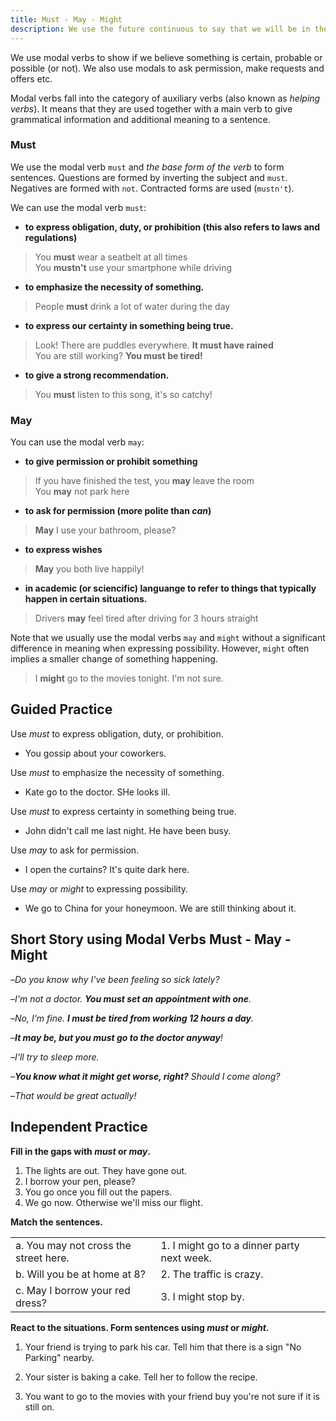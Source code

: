 ```yaml
---
title: Must - May - Might
description: We use the future continuous to say that we will be in the middle of doing something at certain time in the future.
---
```


We use modal verbs to show if we believe something is certain, probable or possible (or not). We also use modals to ask permission, make requests and offers etc.

Modal verbs fall into the category of auxiliary verbs (also known as _helping verbs_). It means that they are used together with a main verb to give grammatical information and additional meaning to a sentence.

### Must

We use the modal verb `must` and _the base form of the verb_ to form sentences. Questions are formed by inverting the subject and `must`. Negatives are formed with `not`. Contracted forms are used (`mustn't`).

We can use the modal verb `must`:

- **to express obligation, duty, or prohibition (this also refers to laws and regulations)**

> You **must** wear a seatbelt at all times  
> You **mustn't** use your smartphone while driving

- **to emphasize the necessity of something.**

> People **must** drink a lot of water during the day

- **to express our certainty in something being true.**

> Look! There are puddles everywhere. **It must have rained**  
> You are still working? **You must be tired!**

- **to give a strong recommendation.**

> You **must** listen to this song, it's so catchy!

### May

You can use the modal verb `may`:

- **to give permission or prohibit something**

> If you have finished the test, you **may** leave the room  
> You **may** not park here

- **to ask for permission (more polite than _can_)**

> **May** I use your bathroom, please?

- **to express wishes**

> **May** you both live happily!

- **in academic (or sciencific) languange to refer to things that typically happen in certain situations.**

> Drivers **may** feel tired after driving for 3 hours straight

Note that we usually use the modal verbs `may` and `might` without a significant difference in meaning when expressing possibility. However, `might` often implies a smaller change of something happening.

> I **might** go to the movies tonight. I'm not sure.

## Guided Practice

<Sidenote mt={8}>Use _must_ to express obligation, duty, or prohibition.</Sidenote>

- You <Blank /> gossip about your coworkers. <InfoTooltip label="mustn't" />

<Sidenote>Use _must_ to emphasize the necessity of something.</Sidenote>

- Kate <Blank /> go to the doctor. SHe looks ill. <InfoTooltip label="must" />

<Sidenote>Use _must_ to express certainty in something being true.</Sidenote>

- John didn't call me last night. He <Blank /> have been busy. <InfoTooltip label="must" />

<Sidenote>Use _may_ to ask for permission.</Sidenote>

- <Blank /> I open the curtains? It's quite dark here. <InfoTooltip label="May" />

<Sidenote>Use _may_ or _might_ to expressing possibility.</Sidenote>

- We <Blank /> go to China for your honeymoon. We are still thinking about it. <InfoTooltip label="might" />

## Short Story using Modal Verbs Must - May - Might

–_Do you know why I've been feeling so sick lately?_

–_I'm not a doctor. **You must set an appointment with one**._

–_No, I'm fine. **I must be tired from working 12 hours a day**._

–_**It may be, but you must go to the doctor anyway**!_

–_I'll try to sleep more._

–_**You know what it might get worse, right?** Should I come along?_

–_That would be great actually!_

## Independent Practice

**Fill in the gaps with _must_ or _may_.**

1. The lights are out. They <Blank /> have gone out. <InfoTooltip label="must" />
2. <Blank /> I borrow your pen, please? <InfoTooltip label="May" />
3. You <Blank /> go once you fill out the papers. <InfoTooltip label="may" />
4. We <Blank /> go now. Otherwise we'll miss our flight. <InfoTooltip label="must" />

**Match the sentences.**

|                                       |                                            |                              |
| :------------------------------------ | :----------------------------------------- | :--------------------------- |
| a. You may not cross the street here. | 1. I might go to a dinner party next week. | <InfoTooltip label="a, 2" /> |
| b. Will you be at home at 8?          | 2. The traffic is crazy.                   | <InfoTooltip label="b, 3" /> |
| c. May I borrow your red dress?       | 3. I might stop by.                        | <InfoTooltip label="c, 1" /> |

**React to the situations. Form sentences using _must_ or _might_.**

1. Your friend is trying to park his car. Tell him that there is a sign "No Parking" nearby. <InfoTooltip label="You mustn't park here." />

2. Your sister is baking a cake. Tell her to follow the recipe. <InfoTooltip label="You must follow the recipe." />

3. You want to go to the movies with your friend buy you're not sure if it is still on. <InfoTooltip label="We might go to the movies." />
